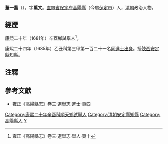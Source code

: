 '''董一薰'''（{{bd|？年||？年|catIdx=D董}}），字'''薰文'''。[[直隸省|直隸省]][[保定府|保定府]][[高陽縣|高陽縣]]（今屬[[保定市|保定市]]）人，[[清朝|清朝]]政治人物。

== 經歷 ==
[[康熙|康熙]]二十年（1681年）辛酉[[鄉試|鄉試]][[舉人|舉人]]<ref>雍正《高陽縣志》卷三·選舉志·舉人·頁十</ref>。

康熙二十四年（1685年）乙丑科第三甲第一百二十一名[[同進士出身|同進士出身]]。授[[陝西|陝西]][[安定縣|安定縣]][[知縣|知縣]]。

==注釋==
{{reflist}}

==參考文獻==
*雍正《高陽縣志》卷三·選舉志·進士·頁四

{{清朝人物小作品}}
{{康熙二十四年乙丑科殿試金榜}}
{{DEFAULTSORT:Dong董}}
[[Category:康熙二十年辛酉科順天鄉試舉人|Category:康熙二十年辛酉科順天鄉試舉人]]
[[Category:清朝安定縣知縣|Category:清朝安定縣知縣]]
[[Category:高陽縣人|Category:高陽縣人]]
[[Category:董姓|Y]]